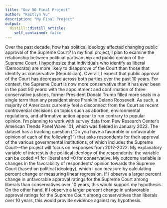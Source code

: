```yaml
---
title: "Gov 50 Final Project"
author: "Kaitlyn Vu"
description: "My Final Project"
output:
  distill::distill_article:
    self_contained: false
---
```



Over the past decade, how has political ideology affected changing public approval of the Supreme Court? In my final project, I plan to examine the relationship between political partisanship and public opinion of the Supreme Court.  I hypothesize that individuals who identify as liberal (Democrats) are more likely to disapprove of the Court than those that identify as conservative (Republican). Overall, I expect that public approval of the Court has decreased across both parties over the past 10 years. For context, the Supreme Court is now more conservative than it has ever been in the past 90 years: with the appointment and confirmation of three conservative justices, former President Donald Trump filled more seats in a single term than any president since Franklin Delano Roosevelt. As such, a majority of Americans currently feel a disconnect from the Court as recent controversial decisions on topics such as abortion, environmental regulations, and affirmative action appear to run contrary to popular opinion. I’m planning to work with survey data from Pew Research Center’s American Trends Panel Wave 101, which was fielded in January 2022. The dataset has a tracking question (“Do you have a favorable or unfavorable opinion of each of the following?”) that asks respondents for their approval of the various governmental institutions, of which includes the Supreme Court—the project will focus on responses from 2012-2022. My explanatory variable of interest is the political ideology of the respondents: the variable can be coded =1 for liberal and =0 for conservative. My outcome variable is changes in the favorability of respondents’ opinion towards the Supreme Court (based on political ideology), which I can measure by calculating percent change or measuring linear regression. If I observe a larger percent change in unfavorable approval ratings for the Supreme Court among liberals than conservatives over 10 years, this would support my hypothesis. On the other hand, If I observe a larger percent change in unfavorable approval ratings for the Supreme Court among conservatives than liberals over 10 years, this would provide evidence against my hypothesis.


